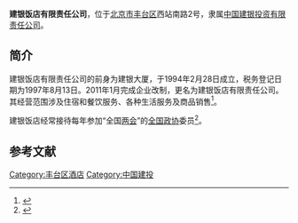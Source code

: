 '''建银饭店有限责任公司'''，位于[[北京市|北京市]][[丰台区|丰台区]]西站南路2号，隶属[[中国建银投资有限责任公司|中国建银投资有限责任公司]]。

==简介==
建银饭店有限责任公司的前身为建银大厦，于1994年2月28日成立，税务登记日期为1997年8月13日。2011年1月完成企业改制，更名为建银饭店有限责任公司。其经营范围涉及住宿和餐饮服务、各种生活服务及商品销售<ref>{{Cite web |url = http://qyxy.baic.gov.cn |title = 建银饭店有限责任公司 |author =  |date =  |publisher = 北京市企业信用信息网 |language =  |accessdate = 2017-03-29 |quote =  |archive-url = https://web.archive.org/web/20170413220159/http://qyxy.baic.gov.cn/ |archive-date = 2017-04-13 |dead-url = yes }}</ref>。

建银饭店经常接待每年参加“全国[[两会|两会]]”的[[全国政协|全国政协]]委员<ref>{{Cite web |url = http://news.163.com/15/0228/20/AJIODKH000014SEH.html |title = 今年全国人大代表政协委员开会时住哪儿 |author =  |date = 2015-02-28 |publisher = 网易 |language =  |accessdate =  |quote =  |archive-url = https://web.archive.org/web/20170329050126/http://news.163.com/15/0228/20/AJIODKH000014SEH.html |archive-date = 2017-03-29 |dead-url = yes }}</ref>。

==参考文献==
{{Reflist|2}}

[[Category:丰台区酒店|Category:丰台区酒店]]
[[Category:中国建投|Category:中国建投]]